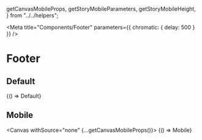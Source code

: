 
  getCanvasMobileProps,
  getStoryMobileParameters,
  getStoryMobileHeight,
} from "../../helpers";


<Meta title="Components/Footer" parameters={{ chromatic: { delay: 500 } }} />

# Footer

## Default

<Canvas withSource="close">
  <Story name="Default">{() => Default}</Story>
</Canvas>

## Mobile

<Canvas withSource="none" {...getCanvasMobileProps()}>
  <Story name="Mobile" parameters={getStoryMobileParameters()} height={getStoryMobileHeight()}>
    {() => Mobile}
  </Story>
</Canvas>
